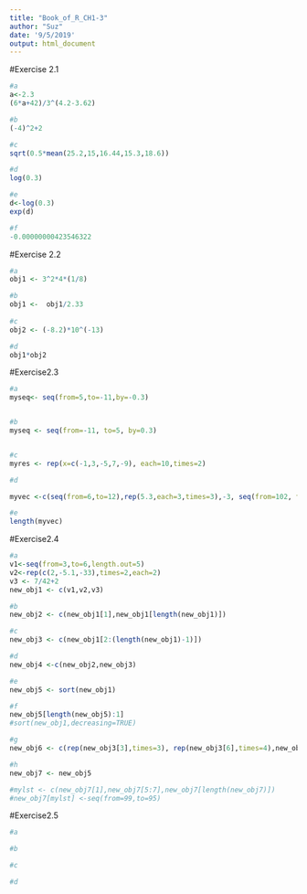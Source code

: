 ```yaml
---
title: "Book_of_R_CH1-3"
author: "Suz"
date: '9/5/2019'
output: html_document
---
```


#Exercise 2.1

```r
#a
a<-2.3
(6*a+42)/3^(4.2-3.62)

#b
(-4)^2+2

#c
sqrt(0.5*mean(25.2,15,16.44,15.3,18.6))

#d
log(0.3)

#e
d<-log(0.3)
exp(d)

#f
-0.00000000423546322

```

#Exercise 2.2

```r
#a
obj1 <- 3^2*4*(1/8)

#b
obj1 <-  obj1/2.33
  
#c
obj2 <- (-8.2)*10^(-13)

#d
obj1*obj2
```



#Exercise2.3

```r
#a
myseq<- seq(from=5,to=-11,by=-0.3)


#b
myseq <- seq(from=-11, to=5, by=0.3)


#c
myres <- rep(x=c(-1,3,-5,7,-9), each=10,times=2)

#d

myvec <-c(seq(from=6,to=12),rep(5.3,each=3,times=3),-3, seq(from=102, to=length(myres)))

#e
length(myvec)

```



#Exercise2.4

```r
#a
v1<-seq(from=3,to=6,length.out=5)
v2<-rep(c(2,-5.1,-33),times=2,each=2)
v3 <- 7/42+2
new_obj1 <- c(v1,v2,v3)

#b
new_obj2 <- c(new_obj1[1],new_obj1[length(new_obj1)])

#c
new_obj3 <- c(new_obj1[2:(length(new_obj1)-1)])

#d
new_obj4 <-c(new_obj2,new_obj3)

#e
new_obj5 <- sort(new_obj1)

#f
new_obj5[length(new_obj5):1]
#sort(new_obj1,decreasing=TRUE)

#g
new_obj6 <- c(rep(new_obj3[3],times=3), rep(new_obj3[6],times=4),new_obj3[length(new_obj3)])

#h
new_obj7 <- new_obj5

#mylst <- c(new_obj7[1],new_obj7[5:7],new_obj7[length(new_obj7)])
#new_obj7[mylst] <-seq(from=99,to=95)


```


#Exercise2.5

```r
#a

#b

#c

#d

```


